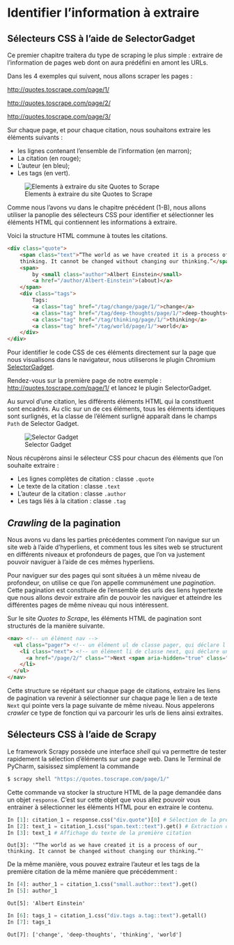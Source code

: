 # Identifier l'information à extraire {#sec-introduction-identifier-information-extraire .unnumbered}

## Sélecteurs CSS à l'aide de SelectorGadget

Ce premier chapitre traitera du type de scraping le plus simple : extraire de l’information de pages web dont on aura prédéfini en amont les URLs.

Dans les 4 exemples qui suivent, nous allons scraper les pages : 

[http://quotes.toscrape.com/page/1/](http://quotes.toscrape.com/page/1/)

[http://quotes.toscrape.com/page/2/](http://quotes.toscrape.com/page/2/)

[http://quotes.toscrape.com/page/3/](http://quotes.toscrape.com/page/3/)

Sur chaque page, et pour chaque citation, nous souhaitons extraire les éléments suivants : 

*	les lignes contenant l’ensemble de l’information (en marron);
*	La citation (en rouge);
*	L’auteur (en bleu);
*	Les tags (en vert).

![Elements à extraire du site Quotes to Scrape](img/Ch01_D_QTS_ElementsAExtraire.png)

Comme nous l’avons vu dans le chapitre précédent (1-B), nous allons utiliser la panoplie des sélecteurs CSS pour identifier et sélectionner les éléments HTML qui contiennent les informations à extraire.

Voici la structure HTML commune à toutes les citations.

```html
<div class="quote">
    <span class="text">“The world as we have created it is a process of our
    thinking. It cannot be changed without changing our thinking.”</span>
    <span>
        by <small class="author">Albert Einstein</small>
        <a href="/author/Albert-Einstein">(about)</a>
    </span>
    <div class="tags">
        Tags:
        <a class="tag" href="/tag/change/page/1/">change</a>
        <a class="tag" href="/tag/deep-thoughts/page/1/">deep-thoughts</a>
        <a class="tag" href="/tag/thinking/page/1/">thinking</a>
        <a class="tag" href="/tag/world/page/1/">world</a>
    </div>
</div>
````

Pour identifier le code CSS de ces éléments directement sur la page que nous visualisons dans le navigateur, nous utiliserons le plugin Chromium [SelectorGadget](https://chrome.google.com/webstore/detail/selectorgadget/mhjhnkcfbdhnjickkkdbjoemdmbfginb).

Rendez-vous sur la première page de notre exemple : [http://quotes.toscrape.com/page/1/](http://quotes.toscrape.com/page/1/) et lancez le plugin  SelectorGadget.

Au survol d’une citation, les différents éléments HTML qui la constituent sont encadrés. Au clic sur un de ces éléments, tous les éléments identiques sont surlignés, et la classe de l’élément surligné apparaît dans le champs `Path` de Selector Gadget.

![Selector Gadget](img/Ch01_D_QTS_SelectorGadget.png)

Nous récupèrons ainsi le sélecteur CSS pour chacun des éléments que l’on souhaite extraire : 

*	Les lignes complètes de citation : classe `.quote`
*	Le texte de la citation : classe `.text`
*	L’auteur de la citation : classe `.author`
*	Les tags liés à la citation : classe `.tag`

## *Crawling* de la pagination

Nous avons vu dans les parties précédentes comment l'on navigue sur un site web à l'aide d'hyperliens, et comment tous les sites web se structurent en différents niveaux et profondeurs de pages, que l'on va justement pouvoir naviguer à l'aide de ces mêmes hyperliens.

Pour naviguer sur des pages qui sont situées à un même niveau de profondeur, on utilise ce que l'on appelle communément une *pagination*. Cette pagination est constituée de l'ensemble des urls des liens hypertexte que nous allons devoir extraire afin de pouvoir les naviguer et atteindre les différentes pages de même niveau qui nous intéressent.

Sur le site *Quotes to Scrape*, les éléments HTML de pagination sont structurés de la manière suivante.

```html
<nav> <!-- un élément nav -->
  <ul class="pager"> <!-- un élément ul de classe pager, qui déclare l'ouverture d'une liste à puces -->
    <li class="next"> <!-- un élément li de classe next, qui déclare un item d'une liste à puces -->
      <a href="/page/2/" class="">Next <span aria-hidden="true" class="">→</span></a> <!-- un élément a sans classe, qui est le premier item de lien de la liste à puce déclarée précédemment -->
    </li>
  </ul>
</nav>
````

Cette structure se répétant sur chaque page de citations, extraire les liens de pagination va revenir à sélectionner sur chaque page le lien `a` de texte `Next` qui pointe vers la page suivante de même niveau. Nous appelerons *crawler* ce type de fonction qui va parcourir les urls de liens ainsi extraites.

## Sélecteurs CSS à l'aide de Scrapy

Le framework Scrapy possède une interface *shell* qui va permettre de tester rapidement la sélection d'éléments sur une page web. Dans le Terminal de PyCharm, saisissez simplement la commande 

```python
$ scrapy shell "https://quotes.toscrape.com/page/1/"
````

Cette commande va stocker la structure HTML de la page demandée dans un objet `response`. C'est sur cette objet que vous allez pouvoir vous entrainer à sélectionner les éléments HTML pour en extraire le contenu.

```python
In [1]: citation_1 = response.css("div.quote")[0] # Sélection de la première citation contenue dans le 1er élément (au rang 0) div de classe quote
In [2]: text_1 = citation_1.css("span.text::text").get() # Extraction du texte de la première citation contenu dans un élément span de classe text
In [3]: text_1 # Affichage du texte de la première citation
````

```.output
Out[3]: '“The world as we have created it is a process of our thinking. It cannot be changed without changing our thinking.”'
````

De la même manière, vous pouvez extraire l'auteur et les tags de la première citation de la même manière que précédemment : 

```python
In [4]: author_1 = citation_1.css("small.author::text").get()
In [5]: author_1
````
```.output
Out[5]: 'Albert Einstein'
````
```python
In [6]: tags_1 = citation_1.css("div.tags a.tag::text").getall()
In [7]: tags_1
````
```.output
Out[7]: ['change', 'deep-thoughts', 'thinking', 'world']
````
